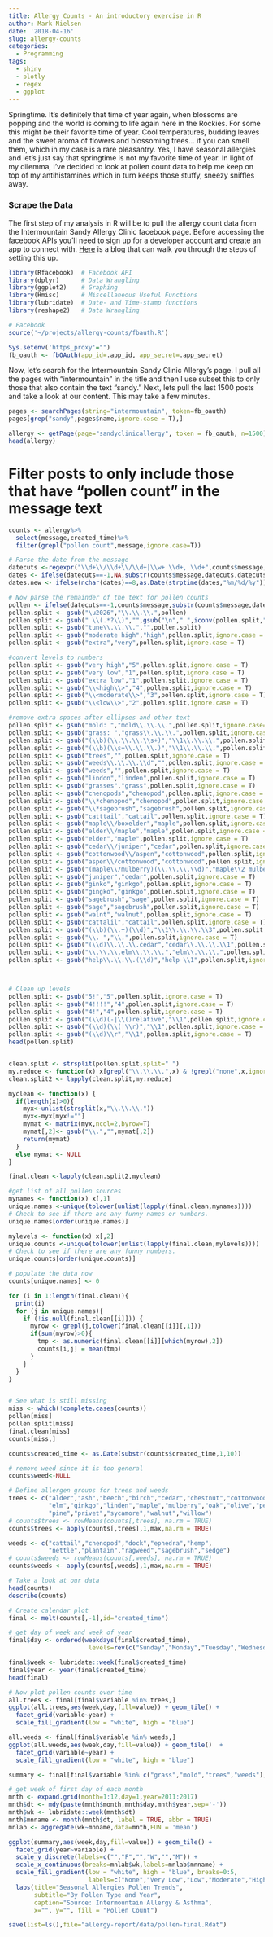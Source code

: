 ```yaml
---
title: Allergy Counts - An introductory exercise in R 
author: Mark Nielsen
date: '2018-04-16'
slug: allergy-counts
categories:
  - Programming
tags:
  - shiny
  - plotly
  - regex
  - ggplot
---
```


Springtime. It's definitely that time of year again, when blossoms are popping and the world is coming to life again here in the Rockies.  For some this might be their favorite time of year.  Cool temperatures, budding leaves and the sweet aroma of flowers and blossoming trees... if you can smell them, which in my case is a rare pleasantry. Yes, I have seasonal allergies and let's just say that springtime is not my favorite time of year. In light of my dilemma, I've decided to look at pollen count data to help me keep on top of my antihistamines which in turn keeps those stuffy, sneezy sniffles away.

### Scrape the Data
The first step of my analysis in R will be to pull the allergy count data from the Intermountain Sandy Allergy Clinic facebook page. Before accessing the facebook APIs you'll need to sign up for a developer account and create an app to connect with. [Here](http://thinktostart.com/analyzing-facebook-with-r/) is a blog that can walk you through the steps of setting this up.
```r
library(Rfacebook)  # Facebook API
library(dplyr)      # Data Wrangling
library(ggplot2)    # Graphing
library(Hmisc)      # Miscellaneous Useful Functions
library(lubridate)  # Date- and Time-stamp functions
library(reshape2)   # Data Wrangling

# Facebook
source('~/projects/allergy-counts/fbauth.R')

Sys.setenv('https_proxy'="")
fb_oauth <- fbOAuth(app_id=.app_id, app_secret=.app_secret)
```

Now, let's search for the Intermountain Sandy Clinic Allergy's page.  I pull all the pages with "intermountain" in the title and then I use subset this to only those that also contain the text "sandy." Next, lets pull the last 1500 posts and take a look at our content.  This may take a few minutes.
```r
pages <- searchPages(string="intermountain", token=fb_oauth)
pages[grep("sandy",pages$name,ignore.case = T),]

allergy <- getPage(page="sandyclinicallergy", token = fb_oauth, n=1500)
head(allergy)
```

# Filter posts to only include those that have "pollen count" in the message text
```r
counts <- allergy%>%
  select(message,created_time)%>%
  filter(grepl("pollen count",message,ignore.case=T))
```

```r
# Parse the date from the message
datecuts <-regexpr("\\d+\\/\\d+\\/\\d+|\\w+ \\d+, \\d+",counts$message,perl=T)
dates <- ifelse(datecuts==-1,NA,substr(counts$message,datecuts,datecuts + attr(datecuts, "match.length")-1))
dates.new <- ifelse(nchar(dates)==8,as.Date(strptime(dates,"%m/%d/%y")),as.Date(strptime(dates,"%B %d, %Y")))

# Now parse the remainder of the text for pollen counts
pollen <- ifelse(datecuts==-1,counts$message,substr(counts$message,datecuts + attr(datecuts, "match.length"),nchar(counts$message)))
pollen.split <- gsub("\u2026","\\.\\.\\.",pollen)
pollen.split <- gsub(" \\(.*?\\)","",gsub("\n"," ",iconv(pollen.split,"latin1", "ASCII",sub="")))
pollen.split <- gsub("tune\\.\\.\\.","",pollen.split)
pollen.split <- gsub("moderate high","high",pollen.split,ignore.case = T)
pollen.split <- gsub("extra","very",pollen.split,ignore.case = T)

#convert levels to numbers
pollen.split <- gsub("very high","5",pollen.split,ignore.case = T)
pollen.split <- gsub("very low","1",pollen.split,ignore.case = T)
pollen.split <- gsub("extra low","1",pollen.split,ignore.case = T)
pollen.split <- gsub("\\<high\\>","4",pollen.split,ignore.case = T)
pollen.split <- gsub("\\<moderate\\>","3",pollen.split,ignore.case = T)
pollen.split <- gsub("\\<low\\>","2",pollen.split,ignore.case = T)

#remove extra spaces after ellipses and other text
pollen.split <- gsub("mold: ","mold\\.\\.\\.",pollen.split,ignore.case=T)
pollen.split <- gsub("grass: ","grass\\.\\.\\.",pollen.split,ignore.case=T)
pollen.split <- gsub("(\\b)(\\.\\.\\.\\s+)","\\1\\.\\.\\.",pollen.split)
pollen.split <- gsub("(\\b)(\\s+\\.\\.\\.)","\\1\\.\\.\\.",pollen.split)
pollen.split <- gsub("trees","",pollen.split,ignore.case = T)
pollen.split <- gsub("weeds\\.\\.\\.\\d","",pollen.split,ignore.case = T)
pollen.split <- gsub("weeds","",pollen.split,ignore.case = T)
pollen.split <- gsub("lindon","linden",pollen.split,ignore.case = T)
pollen.split <- gsub("grasses","grass",pollen.split,ignore.case = T)
pollen.split <- gsub("chenopods","chenopod",pollen.split,ignore.case = T)
pollen.split <- gsub("\\*chenopod","chenopod",pollen.split,ignore.case = T)
pollen.split <- gsub("\\*sagebrush","sagebrush",pollen.split,ignore.case = T)
pollen.split <- gsub("catttail","cattail",pollen.split,ignore.case = T)
pollen.split <- gsub("maple\\/boxelder","maple",pollen.split,ignore.case = T)
pollen.split <- gsub("elder\\/maple","maple",pollen.split,ignore.case = T)
pollen.split <- gsub("elder","maple",pollen.split,ignore.case = T)
pollen.split <- gsub("cedar\\/juniper","cedar",pollen.split,ignore.case = T)
pollen.split <- gsub("cottonwood\\/aspen","cottonwood",pollen.split,ignore.case = T)
pollen.split <- gsub("aspen\\/cottonwood","cottonwood",pollen.split,ignore.case = T)
pollen.split <- gsub("(maple\\/mulberry)(\\.\\.\\.\\d)","maple\\2 mulberry\\2",pollen.split,ignore.case = T)
pollen.split <- gsub("juniper","cedar",pollen.split,ignore.case = T)
pollen.split <- gsub("ginko","ginkgo",pollen.split,ignore.case = T)
pollen.split <- gsub("gingko","ginkgo",pollen.split,ignore.case = T)
pollen.split <- gsub("sagebrush","sage",pollen.split,ignore.case = T)
pollen.split <- gsub("sage","sagebrush",pollen.split,ignore.case = T)
pollen.split <- gsub("walnt","walnut",pollen.split,ignore.case = T)
pollen.split <- gsub("cattalil","cattail",pollen.split,ignore.case = T)
pollen.split <- gsub("(\\b)(\\.+)(\\d)","\\1\\.\\.\\.\\3",pollen.split,ignore.case = T)
pollen.split <- gsub("\\. ","\\.",pollen.split,ignore.case = T)
pollen.split <- gsub("(\\d)\\.\\.\\.cedar","cedar\\.\\.\\.\\1",pollen.split,ignore.case = T)
pollen.split <- gsub("\\.\\.\\.elm\\.\\.\\.","elm\\.\\.\\.",pollen.split,ignore.case = T)
pollen.split <- gsub("help\\.\\.\\.(\\d)","help \\1",pollen.split,ignore.case = T)



# Clean up levels
pollen.split <- gsub("5!","5",pollen.split,ignore.case = T)
pollen.split <- gsub("4!!!!","4",pollen.split,ignore.case = T)
pollen.split <- gsub("4!","4",pollen.split,ignore.case = T)
pollen.split <- gsub("(\\d)(-|\\()relative","\\1",pollen.split,ignore.case = T)
pollen.split <- gsub("(\\d)(\\(|\\r)","\\1",pollen.split,ignore.case = T)
pollen.split <- gsub("(\\d)\\r","\\1",pollen.split,ignore.case = T)
head(pollen.split)


clean.split <- strsplit(pollen.split,split=" ")
my.reduce <- function(x) x[grepl("\\.\\.\\.",x) & !grepl("none",x,ignore.case=T)]
clean.split2 <- lapply(clean.split,my.reduce)

myclean <- function(x) {
  if(length(x)>0){
    myx<-unlist(strsplit(x,"\\.\\.\\."))
    myx<-myx[myx!=""]
    mymat <- matrix(myx,ncol=2,byrow=T)
    mymat[,2]<- gsub("\\.","",mymat[,2])
    return(mymat)
  }
  else mymat <- NULL
}

final.clean <-lapply(clean.split2,myclean)

#get list of all pollen sources
mynames <- function(x) x[,1]
unique.names <-unique(tolower(unlist(lapply(final.clean,mynames))))
# Check to see if there are any funny names or numbers.
unique.names[order(unique.names)]

mylevels <- function(x) x[,2]
unique.counts <-unique(tolower(unlist(lapply(final.clean,mylevels))))
# Check to see if there are any funny numbers.
unique.counts[order(unique.counts)]

# populate the data now
counts[unique.names] <- 0

for (i in 1:length(final.clean)){
  print(i)
  for (j in unique.names){
    if (!is.null(final.clean[[i]])) {
      myrow <- grepl(j,tolower(final.clean[[i]][,1]))
      if(sum(myrow)>0){
        tmp <- as.numeric(final.clean[[i]][which(myrow),2])
        counts[i,j] = mean(tmp)
      }
    }
  }
}


# See what is still missing
miss <- which(!complete.cases(counts))
pollen[miss]
pollen.split[miss]
final.clean[miss]
counts[miss,]

counts$created_time <- as.Date(substr(counts$created_time,1,10))

```


```r
# remove weed since it is too general
counts$weed<-NULL

# Define allergen groups for trees and weeds
trees <- c("alder","ash","beech","birch","cedar","chestnut","cottonwood",
           "elm","ginkgo","linden","maple","mulberry","oak","olive","pecan",
           "pine","privet","sycamore","walnut","willow")
# counts$trees <- rowMeans(counts[,trees], na.rm = TRUE)
counts$trees <- apply(counts[,trees],1,max,na.rm = TRUE)

weeds <- c("cattail","chenopod","dock","ephedra","hemp",
           "nettle","plantain","ragweed","sagebrush","sedge")
# counts$weeds <- rowMeans(counts[,weeds], na.rm = TRUE)
counts$weeds <- apply(counts[,weeds],1,max,na.rm = TRUE)

```



```r
# Take a look at our data
head(counts)
describe(counts)

```


```r

# Create calendar plot
final <- melt(counts[,-1],id="created_time")

# get day of week and week of year
final$day <- ordered(weekdays(final$created_time),
                      levels=rev(c("Sunday","Monday","Tuesday","Wednesday","Thursday","Friday","Saturday")))

final$week <- lubridate::week(final$created_time)
final$year <- year(final$created_time)
head(final)

# Now plot pollen counts over time
all.trees <- final[final$variable %in% trees,]
ggplot(all.trees,aes(week,day,fill=value)) + geom_tile() + 
  facet_grid(variable~year) + 
  scale_fill_gradient(low = "white", high = "blue") 

all.weeds <- final[final$variable %in% weeds,]
ggplot(all.weeds,aes(week,day,fill=value)) + geom_tile()  + 
  facet_grid(variable~year) + 
  scale_fill_gradient(low = "white", high = "blue") 
```


```r
summary <- final[final$variable %in% c("grass","mold","trees","weeds"),]

# get week of first day of each month
mnth <- expand.grid(month=1:12,day=1,year=2011:2017)
mnth$dt <- mdy(paste(mnth$month,mnth$day,mnth$year,sep='-'))
mnth$wk <- lubridate::week(mnth$dt)
mnth$mnname <- month(mnth$dt, label = TRUE, abbr = TRUE)
mnlab <- aggregate(wk~mnname,data=mnth,FUN = 'mean')

ggplot(summary,aes(week,day,fill=value)) + geom_tile() +
  facet_grid(year~variable) + 
  scale_y_discrete(labels=c("","F","","W","","M")) +
  scale_x_continuous(breaks=mnlab$wk,labels=mnlab$mnname) +
  scale_fill_gradient(low = "white", high = "blue", breaks=0:5,
                      labels=c("None","Very Low","Low","Moderate","High","Very High")) +
  labs(title="Seasonal Allergies Pollen Trends",
       subtitle="By Pollen Type and Year",
       caption="Source: Intermountain Allergy & Asthma",
       x="", y="", fill = "Pollen Count")
```


```r
save(list=ls(),file="allergy-report/data/pollen-final.Rdat")
```
